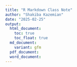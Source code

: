 ```yaml
---
title: "R Markdown Class Note"
author: "Shakiba Kazemian"
date: "2025-02-25"
output:
  html_document:
    toc: true
    toc_float: true
  md_document:
    variant: gfm
  pdf_document:
  word_document:
---
```


